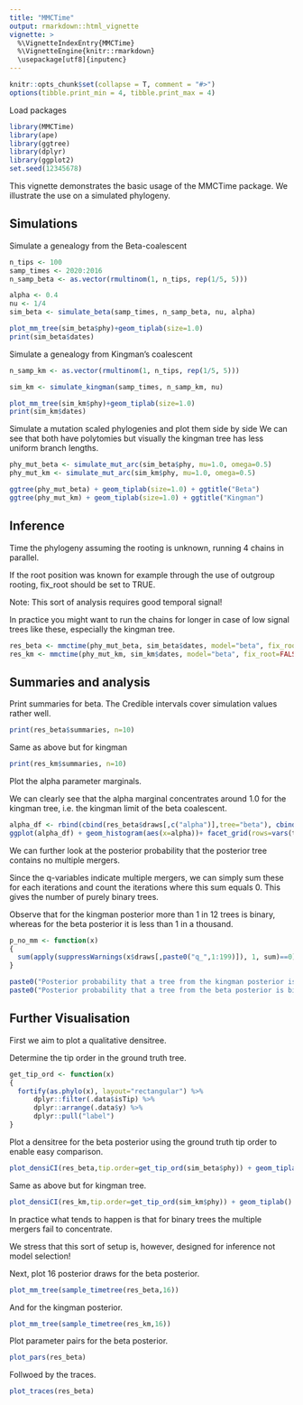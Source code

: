 ```yaml
---
title: "MMCTime"
output: rmarkdown::html_vignette
vignette: >
  %\VignetteIndexEntry{MMCTime}
  %\VignetteEngine{knitr::rmarkdown}
  \usepackage[utf8]{inputenc}
---
```


```r
knitr::opts_chunk$set(collapse = T, comment = "#>")
options(tibble.print_min = 4, tibble.print_max = 4)
```

Load packages
```r
library(MMCTime)
library(ape)
library(ggtree)
library(dplyr)
library(ggplot2)
set.seed(12345678)
```

This vignette demonstrates the basic usage of the MMCTime package.
We illustrate the use on a simulated phylogeny.

## Simulations

Simulate a genealogy from the Beta-coalescent
```r
n_tips <- 100
samp_times <- 2020:2016
n_samp_beta <- as.vector(rmultinom(1, n_tips, rep(1/5, 5)))

alpha <- 0.4
nu <- 1/4
sim_beta <- simulate_beta(samp_times, n_samp_beta, nu, alpha)

plot_mm_tree(sim_beta$phy)+geom_tiplab(size=1.0)
print(sim_beta$dates)
```

Simulate a genealogy from Kingman's coalescent
```r
n_samp_km <- as.vector(rmultinom(1, n_tips, rep(1/5, 5)))

sim_km <- simulate_kingman(samp_times, n_samp_km, nu)

plot_mm_tree(sim_km$phy)+geom_tiplab(size=1.0)
print(sim_km$dates)
```

Simulate a mutation scaled phylogenies and plot them side by side
We can see that both have polytomies but visually the kingman tree has less uniform branch lengths.
```r
phy_mut_beta <- simulate_mut_arc(sim_beta$phy, mu=1.0, omega=0.5)
phy_mut_km <- simulate_mut_arc(sim_km$phy, mu=1.0, omega=0.5)

ggtree(phy_mut_beta) + geom_tiplab(size=1.0) + ggtitle("Beta")
ggtree(phy_mut_km) + geom_tiplab(size=1.0) + ggtitle("Kingman")
```

## Inference

Time the phylogeny assuming the rooting is unknown, running 4 chains in parallel.

If the root position was known for example through the use of outgroup rooting, fix_root should be set to TRUE.

Note: This sort of analysis requires good temporal signal!

In practice you might want to run the chains for longer in case of low signal trees like these, especially the kingman tree.

```r
res_beta <- mmctime(phy_mut_beta, sim_beta$dates, model="beta", fix_root=FALSE, n_draws=1e3, thin=1e3) 
res_km <- mmctime(phy_mut_km, sim_km$dates, model="beta", fix_root=FALSE, n_draws=1e3, thin=1e3) 
```

## Summaries and analysis

Print summaries for beta. The Credible intervals cover simulation values rather well.
```r
print(res_beta$summaries, n=10)
```
Same as above but for kingman
```r
print(res_km$summaries, n=10)
```
Plot the alpha parameter marginals.

We can clearly see that the alpha marginal concentrates around 1.0 for the kingman tree, i.e. the kingman limit of the beta coalescent.
```r
alpha_df <- rbind(cbind(res_beta$draws[,c("alpha")],tree="beta"), cbind(res_km$draws[,c("alpha")],tree="kingman"))
ggplot(alpha_df) + geom_histogram(aes(x=alpha))+ facet_grid(rows=vars(tree))+theme_minimal()
```

We can further look at the posterior probability that the posterior tree contains no multiple mergers.

Since the q-variables indicate multiple mergers, we can simply sum these for each iterations and count the iterations where this sum equals 0. This gives the number of purely binary trees.

Observe that for the kingman posterior more than 1 in 12 trees is binary, whereas for the beta posterior it is less than 1 in a thousand.
```r
p_no_mm <- function(x)
{
  sum(apply(suppressWarnings(x$draws[,paste0("q_",1:199)]), 1, sum)==0)/x$n_draws
}

paste0("Posterior probability that a tree from the kingman posterior is binary: ", p_no_mm(res_km))
paste0("Posterior probability that a tree from the beta posterior is binary: ", p_no_mm(res_beta))
```

## Further Visualisation
First we aim to plot a qualitative densitree.

Determine the tip order in the ground truth tree.
```r
get_tip_ord <- function(x)
{
  fortify(as.phylo(x), layout="rectangular") %>%
      dplyr::filter(.data$isTip) %>%
      dplyr::arrange(.data$y) %>%
      dplyr::pull("label")
}
```
Plot a densitree for the beta posterior using the ground truth tip order to enable easy comparison.
```r
plot_densiCI(res_beta,tip.order=get_tip_ord(sim_beta$phy)) + geom_tiplab()
```
Same as above but for kingman tree.
```r
plot_densiCI(res_km,tip.order=get_tip_ord(sim_km$phy)) + geom_tiplab()
```
In practice what tends to happen is that for binary trees the multiple mergers fail to concentrate. 

We stress that this sort of setup is, however, designed for inference not model selection!

Next, plot 16 posterior draws for the beta posterior.
```r
plot_mm_tree(sample_timetree(res_beta,16))
```
And for the kingman posterior.
```r
plot_mm_tree(sample_timetree(res_km,16))
```
Plot parameter pairs for the beta posterior.
```r
plot_pars(res_beta)
```
Follwoed by the traces.
```r
plot_traces(res_beta)
```